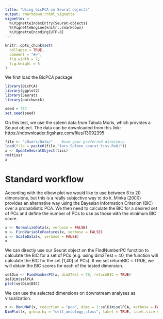 ```yaml
---
title: "Using bicPCA on Seurat objects"
output: rmarkdown::html_vignette
vignette: >
  %\VignetteIndexEntry{Seurat-objects}
  %\VignetteEngine{knitr::rmarkdown}
  %\VignetteEncoding{UTF-8}
---
```


```r
knitr::opts_chunk$set(
  collapse = TRUE,
  comment = "#>",
  fig.width = 7, 
  fig.height = 5
)
```

We first load the BicPCA package

```r
library(BicPCA)
library(ggplot2)
library(Seurat)
library(patchwork)

seed = 777
set.seed(seed)
```

On this test, we use the spleen data from Tabula Muris, which provides a Seurat object. The data can be downloaded from this link: https://ndownloader.figshare.com/files/13092395 

```r
file <- "/Users/Data/"    #use your preferred directory
load(file = paste0(file,"facs_Spleen_seurat_tiss.Robj"))
x <- UpdateSeuratObject(tiss)
rm(tiss)
x
```

# Standard workflow

According with the elbow plot we would like to use between 6 to 20 dimensions, but this is a really subjective way to do it. Minka (2000) provides an alternative way using the Bayesian Information Criterion (BIC) over a probabilistic PCA. We then need to calculate the BIC for a desired set of PCs and define the number of PCs to use as those with the minimum BIC score.

```r
x <- NormalizeData(x, verbose = FALSE)
x <- FindVariableFeatures(x, verbose = FALSE)
x <- ScaleData(x, verbose = FALSE)
x
```

We can directly use our Seurat object on the FindNumberPC function to calculate the BIC for a set of PCs (e.g. using dim2Test = 40, the function will calculate the BIC for the set [1,40] of PCs). If we set returnBIC = TRUE, we will obtain the BIC scores for each of the tested dimension. 

```r
selDim <- FindNumberPC(x, dim2Test = 40, returnBIC = TRUE)
selDim$selPCA
plot(selDim$BIC)
```
We can use the selected dimensions on downstream analyses as visualization.

```r
x <- RunUMAP(x, reduction = "pca", dims = 1:selDim$selPCA, verbose = FALSE)
DimPlot(x, group.by = "cell_ontology_class", label = TRUE, label.size = 4) + NoLegend() + NoGrid()
```













